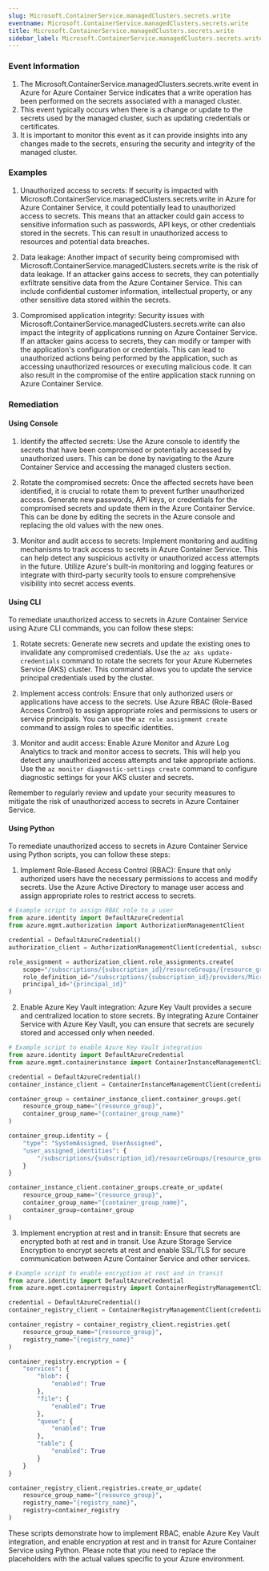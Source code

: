 ```yaml
--- 
slug: Microsoft.ContainerService.managedClusters.secrets.write
eventname: Microsoft.ContainerService.managedClusters.secrets.write
title: Microsoft.ContainerService.managedClusters.secrets.write
sidebar_label: Microsoft.ContainerService.managedClusters.secrets.write
---
```

                       
### Event Information

1. The Microsoft.ContainerService.managedClusters.secrets.write event in Azure for Azure Container Service indicates that a write operation has been performed on the secrets associated with a managed cluster.
2. This event typically occurs when there is a change or update to the secrets used by the managed cluster, such as updating credentials or certificates.
3. It is important to monitor this event as it can provide insights into any changes made to the secrets, ensuring the security and integrity of the managed cluster.


### Examples

1. Unauthorized access to secrets: If security is impacted with Microsoft.ContainerService.managedClusters.secrets.write in Azure for Azure Container Service, it could potentially lead to unauthorized access to secrets. This means that an attacker could gain access to sensitive information such as passwords, API keys, or other credentials stored in the secrets. This can result in unauthorized access to resources and potential data breaches.

2. Data leakage: Another impact of security being compromised with Microsoft.ContainerService.managedClusters.secrets.write is the risk of data leakage. If an attacker gains access to secrets, they can potentially exfiltrate sensitive data from the Azure Container Service. This can include confidential customer information, intellectual property, or any other sensitive data stored within the secrets.

3. Compromised application integrity: Security issues with Microsoft.ContainerService.managedClusters.secrets.write can also impact the integrity of applications running on Azure Container Service. If an attacker gains access to secrets, they can modify or tamper with the application's configuration or credentials. This can lead to unauthorized actions being performed by the application, such as accessing unauthorized resources or executing malicious code. It can also result in the compromise of the entire application stack running on Azure Container Service.

### Remediation

#### Using Console

1. Identify the affected secrets: Use the Azure console to identify the secrets that have been compromised or potentially accessed by unauthorized users. This can be done by navigating to the Azure Container Service and accessing the managed clusters section.

2. Rotate the compromised secrets: Once the affected secrets have been identified, it is crucial to rotate them to prevent further unauthorized access. Generate new passwords, API keys, or credentials for the compromised secrets and update them in the Azure Container Service. This can be done by editing the secrets in the Azure console and replacing the old values with the new ones.

3. Monitor and audit access to secrets: Implement monitoring and auditing mechanisms to track access to secrets in Azure Container Service. This can help detect any suspicious activity or unauthorized access attempts in the future. Utilize Azure's built-in monitoring and logging features or integrate with third-party security tools to ensure comprehensive visibility into secret access events.

#### Using CLI

To remediate unauthorized access to secrets in Azure Container Service using Azure CLI commands, you can follow these steps:

1. Rotate secrets: Generate new secrets and update the existing ones to invalidate any compromised credentials. Use the `az aks update-credentials` command to rotate the secrets for your Azure Kubernetes Service (AKS) cluster. This command allows you to update the service principal credentials used by the cluster.

2. Implement access controls: Ensure that only authorized users or applications have access to the secrets. Use Azure RBAC (Role-Based Access Control) to assign appropriate roles and permissions to users or service principals. You can use the `az role assignment create` command to assign roles to specific identities.

3. Monitor and audit access: Enable Azure Monitor and Azure Log Analytics to track and monitor access to secrets. This will help you detect any unauthorized access attempts and take appropriate actions. Use the `az monitor diagnostic-settings create` command to configure diagnostic settings for your AKS cluster and secrets.

Remember to regularly review and update your security measures to mitigate the risk of unauthorized access to secrets in Azure Container Service.

#### Using Python

To remediate unauthorized access to secrets in Azure Container Service using Python scripts, you can follow these steps:

1. Implement Role-Based Access Control (RBAC): Ensure that only authorized users have the necessary permissions to access and modify secrets. Use the Azure Active Directory to manage user access and assign appropriate roles to restrict access to secrets.

```python
# Example script to assign RBAC role to a user
from azure.identity import DefaultAzureCredential
from azure.mgmt.authorization import AuthorizationManagementClient

credential = DefaultAzureCredential()
authorization_client = AuthorizationManagementClient(credential, subscription_id)

role_assignment = authorization_client.role_assignments.create(
    scope="/subscriptions/{subscription_id}/resourceGroups/{resource_group}/providers/Microsoft.ContainerService/managedClusters/{cluster_name}/secrets",
    role_definition_id="/subscriptions/{subscription_id}/providers/Microsoft.Authorization/roleDefinitions/{role_definition_id}",
    principal_id="{principal_id}"
)
```

2. Enable Azure Key Vault integration: Azure Key Vault provides a secure and centralized location to store secrets. By integrating Azure Container Service with Azure Key Vault, you can ensure that secrets are securely stored and accessed only when needed.

```python
# Example script to enable Azure Key Vault integration
from azure.identity import DefaultAzureCredential
from azure.mgmt.containerinstance import ContainerInstanceManagementClient

credential = DefaultAzureCredential()
container_instance_client = ContainerInstanceManagementClient(credential, subscription_id)

container_group = container_instance_client.container_groups.get(
    resource_group_name="{resource_group}",
    container_group_name="{container_group_name}"
)

container_group.identity = {
    "type": "SystemAssigned, UserAssigned",
    "user_assigned_identities": {
        "/subscriptions/{subscription_id}/resourceGroups/{resource_group}/providers/Microsoft.ManagedIdentity/userAssignedIdentities/{identity_name}": {}
    }
}

container_instance_client.container_groups.create_or_update(
    resource_group_name="{resource_group}",
    container_group_name="{container_group_name}",
    container_group=container_group
)
```

3. Implement encryption at rest and in transit: Ensure that secrets are encrypted both at rest and in transit. Use Azure Storage Service Encryption to encrypt secrets at rest and enable SSL/TLS for secure communication between Azure Container Service and other services.

```python
# Example script to enable encryption at rest and in transit
from azure.identity import DefaultAzureCredential
from azure.mgmt.containerregistry import ContainerRegistryManagementClient

credential = DefaultAzureCredential()
container_registry_client = ContainerRegistryManagementClient(credential, subscription_id)

container_registry = container_registry_client.registries.get(
    resource_group_name="{resource_group}",
    registry_name="{registry_name}"
)

container_registry.encryption = {
    "services": {
        "blob": {
            "enabled": True
        },
        "file": {
            "enabled": True
        },
        "queue": {
            "enabled": True
        },
        "table": {
            "enabled": True
        }
    }
}

container_registry_client.registries.create_or_update(
    resource_group_name="{resource_group}",
    registry_name="{registry_name}",
    registry=container_registry
)
```

These scripts demonstrate how to implement RBAC, enable Azure Key Vault integration, and enable encryption at rest and in transit for Azure Container Service using Python. Please note that you need to replace the placeholders with the actual values specific to your Azure environment.


 